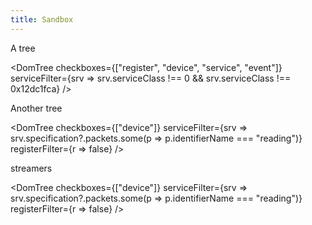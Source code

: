 ```yaml
---
title: Sandbox
---
```



A tree

<DomTree checkboxes={["register", "device", "service", "event"]} 
    serviceFilter={srv => srv.serviceClass !== 0 && srv.serviceClass !== 0x12dc1fca} 
    />


Another tree

<DomTree checkboxes={["device"]}
    serviceFilter={srv => srv.specification?.packets.some(p => p.identifierName === "reading")}
    registerFilter={r => false}
    />

streamers

<DomTree checkboxes={["device"]}
    serviceFilter={srv => srv.specification?.packets.some(p => p.identifierName === "reading")}
    registerFilter={r => false}
    />
